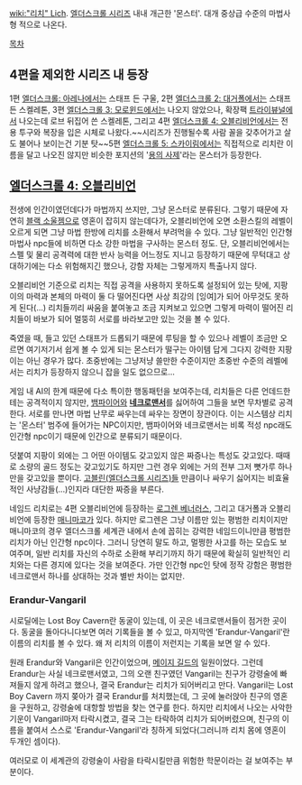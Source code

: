 [[wiki:"리치" Lich]]. [[엘더스크롤 시리즈]] 내내 개근한 '몬스터'. 대개 중상급 수준의 마법사형 적으로 나온다.

[[목차]]

== 4편을 제외한 시리즈 내 등장 ==

1편 [[엘더스크롤: 아레나]]에서는 스태프 든 구울, 2편 [[엘더스크롤 2: 대거폴]]에서는 스태프 든 스켈레톤, 3편 [[엘더스크롤 3: 모로윈드]]에서는 나오지 않았으나, 확장팩 [[트라이뷰널]]에서 나오는데 로브 뒤집어 쓴 스켈레톤, 그리고 4편 [[엘더스크롤 4: 오블리비언]]에서는 전용 투구와 복장을 입은 시체로 나왔다.~~시리즈가 진행될수록 사람 꼴을 갖추어가고 살도 불어나 보이는건 기분 탓~~5편 [[엘더스크롤 5: 스카이림]]에서는 직접적으로 리치란 이름을 달고 나오진 않지만 비슷한 포지션의 '[[용의 사제]]'라는 몬스터가 등장한다.

== [[엘더스크롤 4: 오블리비언]] ==

전생에 인간이였던데다가 마법까지 쓰지만, 그냥 몬스터로 분류된다. 그렇기 때문에 자연히 [[블랙 소울젬]]으로 영혼이 잡히지 않는데다가, 오블리비언에 오면 소환스킬의 레벨이 오르게 되면 그냥 마법 한방에 리치를 소환해서 부려먹을 수 있다. 그냥 일반적인 인간형 마법사 npc들에 비하면 다소 강한 마법을 구사하는 몬스터 정도. 단, 오블리비언에서는 스펠 및 물리 공격력에 대한 반사 능력을 어느정도 지니고 등장하기 때문에 무턱대고 상대하기에는 다소 위험해지긴 했으나, 강함 자체는 그렇게까지 특출나지 않다.

오블리비언 기준으로 리치는 직접 공격을 사용하지 못하도록 설정되어 있는 탓에, 지팡이의 마력과 본체의 마력이 둘 다 떨어진다면 사상 최강의 [잉여]가 되어 아무것도 못하게 된다(...) 리치들끼리 싸움을 붙여놓고 조금 지켜보고 있으면 그렇게 마력이 떨어진 리치들이 바보가 되어 멀뚱히 서로를 바라보고만 있는 것을 볼 수 있다.

죽였을 때, 들고 있던 스태프가 드롭되기 때문에 루팅을 할 수 있으나 레벨이 조금만 오르면 여기저기서 쉽게 볼 수 있게 되는 몬스터가 떨구는 아이템 답게 그다지 강력한 지팡이는 아닌 경우가 많다. 초중반에는 그냥저냥 쓸만한 수준이지만 초중반 수준의 레벨에서는 리치가 등장하지 않으니 잡을 일도 없으므로...

게임 내 AI의 한계 때문에 다소 특이한 행동패턴을 보여주는데, 리치들은 다른 언데드한테는 공격적이지 않지만, [[뱀파이어]]와 '''[[네크로맨서]]'''를 싫어하여 그들을 보면 무차별로 공격한다. 서로를 만나면 마법 난무로 싸우는데 싸우는 장면이 장관이다. 이는 시스템상 리치는 '몬스터' 범주에 들어가는 NPC이지만, 뱀파이어와 네크로맨서는 비록 적성 npc래도 인간형 npc이기 때문에 인간으로 분류되기 때문이다.

덧붙여 지팡이 외에는 그 어떤 아이템도 갖고있지 않은 짜증나는 특성도 갖고있다. 때때로 소량의 골드 정도는 갖고있기도 하지만 그런 경우 외에는 거의 전부 그저 뼛가루 하나만을 갖고있을 뿐이다. [[고블린(엘더스크롤 시리즈)]]들 만큼이나 싸우기 싫어지는 비효율적인 사냥감들(...)인지라 대단한 짜증을 부른다.

네임드 리치로는 4편 오블리비언에 등장하는 [[로그렌 베너러스]], 그리고 대거폴과 오블리비언에 등장한 [[매니마코]]가 있다. 하지만 로그렌은 그냥 이름만 있는 평범한 리치이지만 매니마코의 경우 엘더스크롤 세계관 내에서 손에 꼽히는 강력한 네임드이니만큼 평범한 리치가 아닌 인간형 npc이다. 그러니 당연히 말도 하고, 멀쩡한 사고를 하는 모습도 보여주며, 일반 리치를 자신의 수하로 소환해 부리기까지 하기 때문에 확실히 일반적인 리치와는 다른 경지에 있다는 것을 보여준다. 가만 인간형 npc인 탓에 정작 강함은 평범한 네크로맨서 하나를 상대하는 것과 별반 차이는 없지만.

=== Erandur-Vangaril ===

시로딜에는 Lost Boy Cavern란 동굴이 있는데, 이 곳은 네크로맨서들이 점거한 곳이다. 동굴을 돌아다니다보면 여러 기록들을 볼 수 있고, 마지막엔 'Erandur-Vangaril'란 이름의 리치를 볼 수 있다. 왜 저 리치의 이름이 저런지는 기록을 보면 알 수 있다.

원래 Erandur와 Vangaril은 인간이었으며, [[메이지 길드]]의 일원이었다. 그런데 Erandur는 사실 네크로맨서였고, 그의 오랜 친구였던 Vangaril는 친구가 강령술에 빠져들지 않게 하려고 했으나, 결국 Erandur는 리치가 되어버리고 만다. Vangaril는 Lost Boy Cavern 까지 쫒아가 결국 Erandur를 처치했는데, 그 곳에 눌러앉아 친구의 영혼을 구원하고, 강령술에 대항할 방법을 찾는 연구를 한다. 하지만 리치에서 나오는 사악한 기운이 Vangaril마저 타락시켰고, 결국 그는 타락하여 리치가 되어버렸으며, 친구의 이름을 붙여서 스스로 'Erandur-Vangaril'라 칭하게 되었다(그러니까 리치 몸에 영혼이 두개인 셈이다). 

여러모로 이 세계관의 강령술이 사람을 타락시킬만큼 위험한 학문이라는 걸 보여주는 부분이다. 

